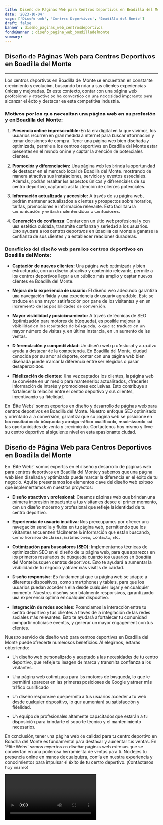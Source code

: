 ```yaml
---
title: Diseño de Páginas Web para Centros Deportivos en Boadilla del Monte
date: '2023-10-04'
tags: ['Diseño web', 'Centros Deportivos', 'Boadilla del Monte']
draft: false
banner : diseño_paginas_web_centrosdeportivos
fondoBanner : diseño_pagina_web_boadilladelmonte
summary: 
---
```


## Diseño de Páginas Web para Centros Deportivos en Boadilla del Monte

---

Los centros deportivos en Boadilla del Monte se encuentran en constante crecimiento y evolución, buscando brindar a sus clientes experiencias únicas y mejoradas. En este contexto, contar con una página web profesional y atractiva se ha convertido en una necesidad imperante para alcanzar el éxito y destacar en esta competitiva industria.

### Motivos por los que necesitan una página web en su profesión y en Boadilla del Monte:

1. **Presencia online imprescindible:** En la era digital en la que vivimos, los usuarios recurren en gran medida a internet para buscar información y tomar decisiones de compra. Tener una página web bien diseñada y optimizada, permite a los centros deportivos en Boadilla del Monte estar presentes en el mundo online y captar la atención de potenciales clientes.

2. **Promoción y diferenciación:** Una página web les brinda la oportunidad de destacar en el mercado local de Boadilla del Monte, mostrando de manera atractiva sus instalaciones, servicios y eventos especiales. Además, podrán resaltar los aspectos únicos y diferenciales de su centro deportivo, captando así la atención de clientes potenciales.

3. **Información actualizada y accesible:** A través de su página web, podrán mantener actualizados a clientes y prospectos sobre horarios, tarifas, promociones e información relevante. Esto facilitará la comunicación y evitará malentendidos o confusiones.

4. **Generación de confianza:** Contar con un sitio web profesional y con una estética cuidada, transmite confianza y seriedad a los usuarios. Esto ayudará a los centros deportivos en Boadilla del Monte a ganarse la confianza de sus clientes y a establecer relaciones duraderas.

### Beneficios del diseño web para los centros deportivos en Boadilla del Monte:

- **Captación de nuevos clientes:** Una página web optimizada y bien estructurada, con un diseño atractivo y contenido relevante, permite a los centros deportivos llegar a un público más amplio y captar nuevos clientes en Boadilla del Monte.

- **Mejora de la experiencia de usuario:** El diseño web adecuado garantiza una navegación fluida y una experiencia de usuario agradable. Esto se traduce en una mayor satisfacción por parte de los visitantes y en un incremento de las posibilidades de conversión.

- **Mayor visibilidad y posicionamiento:** A través de técnicas de SEO (optimización para motores de búsqueda), es posible mejorar la visibilidad en los resultados de búsqueda, lo que se traduce en un mayor número de visitas y, en última instancia, en un aumento de las ventas.

- **Diferenciación y competitividad:** Un diseño web profesional y atractivo ayuda a destacar de la competencia. En Boadilla del Monte, ciudad conocida por su amor al deporte, contar con una página web bien diseñada puede marcar la diferencia entre ser elegidos o pasar desapercibidos.

- **Fidelización de clientes:** Una vez captados los clientes, la página web se convierte en un medio para mantenerlos actualizados, ofrecerles información de interés y promociones exclusivas. Esto contribuye a fortalecer la relación entre el centro deportivo y sus clientes, incentivando su fidelidad.

En 'Élite Webs' somos expertos en diseño y desarrollo de páginas web para centros deportivos en Boadilla del Monte. Nuestro enfoque SEO optimizado y orientado a la conversión, garantiza que su página web se posicione en los resultados de búsqueda y atraiga tráfico cualificado, maximizando así las oportunidades de venta y crecimiento. Contáctenos hoy mismo y lleve su centro deportivo al siguiente nivel en esta apasionante ciudad.

<GifSeo />

<Cta />

## Diseño de Página Web para Centros Deportivos en Boadilla del Monte

En 'Élite Webs' somos expertos en el diseño y desarrollo de páginas web para centros deportivos en Boadilla del Monte y sabemos que una página web bien diseñada y optimizada puede marcar la diferencia en el éxito de tu negocio. Aquí te presentamos los elementos clave del diseño web exitoso que implementamos en nuestros proyectos:

- **Diseño atractivo y profesional**: Creamos páginas web que brindan una primera impresión impactante a tus visitantes desde el primer momento, con un diseño moderno y profesional que refleje la identidad de tu centro deportivo.

- **Experiencia de usuario intuitiva**: Nos preocupamos por ofrecer una navegación sencilla y fluida en tu página web, permitiendo que los visitantes encuentren fácilmente la información que están buscando, como horarios de clases, instalaciones, contacto, etc.

- **Optimización para buscadores (SEO)**: Implementamos técnicas de optimización SEO en el diseño de tu página web, para que aparezca en los primeros resultados de búsqueda cuando los usuarios en Boadilla del Monte busquen centros deportivos. Esto te ayudará a aumentar la visibilidad de tu negocio y atraer más visitas de calidad.

- **Diseño responsive**: Es fundamental que tu página web se adapte a diferentes dispositivos, como smartphones y tablets, para que los usuarios puedan acceder a ella desde cualquier lugar y en cualquier momento. Nuestros diseños son totalmente responsivos, garantizando una experiencia óptima en cualquier dispositivo.

- **Integración de redes sociales**: Potenciamos la interacción entre tu centro deportivo y tus clientes a través de la integración de las redes sociales más relevantes. Esto te ayudará a fortalecer tu comunidad, compartir noticias e eventos, y generar un mayor engagement con tus clientes.

Nuestro servicio de diseño web para centros deportivos en Boadilla del Monte puede ofrecerte numerosos beneficios. Al elegirnos, estarás obteniendo:

- Un diseño web personalizado y adaptado a las necesidades de tu centro deportivo, que refleje tu imagen de marca y transmita confianza a los visitantes.

- Una página web optimizada para los motores de búsqueda, lo que te permitirá aparecer en las primeras posiciones de Google y atraer más tráfico cualificado.

- Un diseño responsive que permita a tus usuarios acceder a tu web desde cualquier dispositivo, lo que aumentará su satisfacción y fidelidad.

- Un equipo de profesionales altamente capacitados que estarán a tu disposición para brindarte el soporte técnico y el mantenimiento necesarios.

En conclusión, tener una página web de calidad para tu centro deportivo en Boadilla del Monte es fundamental para destacar y aumentar tus ventas. En 'Élite Webs' somos expertos en diseñar páginas web exitosas que se conviertan en una poderosa herramienta de ventas para ti. No dejes tu presencia online en manos de cualquiera, confía en nuestra experiencia y conocimientos para impulsar el éxito de tu centro deportivo. ¡Contáctanos hoy mismo!

<Video />

<CtaBot job='Centros Deportivos' city='Boadilla del Monte'/>

<Gmaps query='Boadilla del Monte+españa+maps' />
